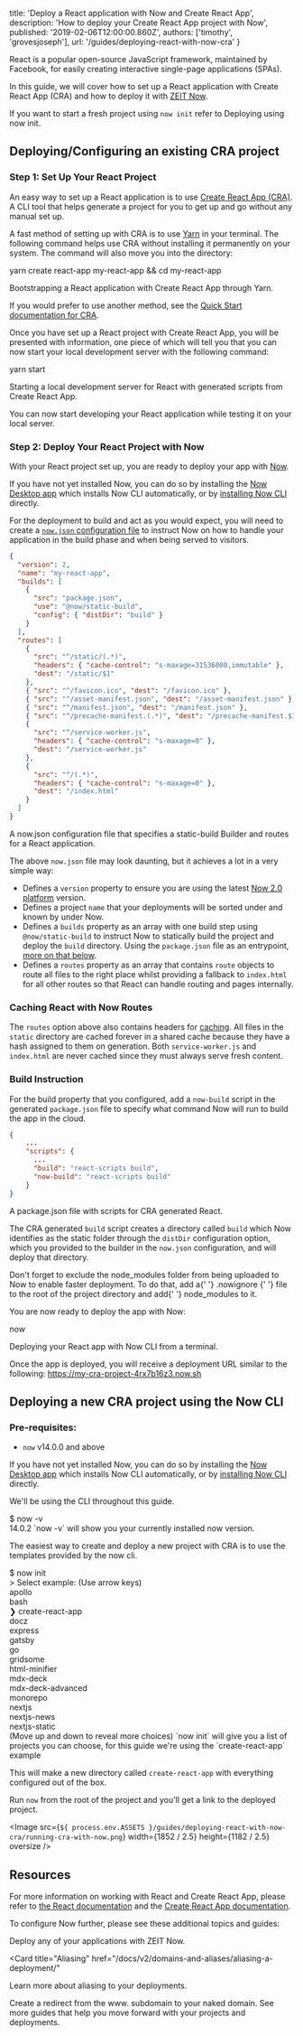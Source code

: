 
  title: 'Deploy a React application with Now and Create React App',
  description: 'How to deploy your Create React App project with Now',
  published: '2019-02-06T12:00:00.860Z',
  authors: ['timothy', 'grovesjoseph'],
  url: '/guides/deploying-react-with-now-cra'
}

React is a popular open-source JavaScript framework, maintained by Facebook, for easily creating interactive single-page applications (SPAs).

In this guide, we will cover how to set up a React application with Create React App (CRA) and how to deploy it with [ZEIT Now](/docs/v2).

If you want to start a fresh project using `now init` refer to <GenericLink href="#deploying-a-new-cra-project-using-the-now-cli">Deploying using now init</GenericLink>.

## Deploying/Configuring an existing CRA project

### Step 1: Set Up Your React Project

An easy way to set up a React application is to use [Create React App (CRA)](https://facebook.github.io/create-react-app/). A CLI tool that helps generate a project for you to get up and go without any manual set up.

A fast method of setting up with CRA is to use [Yarn](https://yarnpkg.com) in your terminal. The following command helps use CRA without installing it permanently on your system. The command will also move you into the directory:

<TerminalInput>yarn create react-app my-react-app && cd my-react-app</TerminalInput>
<Caption>Bootstrapping a React application with Create React App through Yarn.</Caption>

If you would prefer to use another method, see the [Quick Start documentation for CRA](https://facebook.github.io/create-react-app/docs/getting-started#quick-start).

Once you have set up a React project with Create React App, you will be presented with information, one piece of which will tell you that you can now start your local development server with the following command:

<TerminalInput>yarn start</TerminalInput>
<Caption>Starting a local development server for React with generated scripts from Create React App.</Caption>

You can now start developing your React application while testing it on your local server.

### Step 2: Deploy Your React Project with Now

With your React project set up, you are ready to deploy your app with [Now](/now).

If you have not yet installed Now, you can do so by installing the [Now Desktop app](/docs/v2/getting-started/installation/#now-desktop) which installs Now CLI automatically, or by [installing Now CLI](/docs/v2/getting-started/installation/#now-cli) directly.

For the deployment to build and act as you would expect, you will need to create a [`now.json` configuration file](https://zeit.co/docs/v2/deployments/configuration) to instruct Now on how to handle your application in the build phase and when being served to visitors.

```json
{
  "version": 2,
  "name": "my-react-app",
  "builds": [
    {
      "src": "package.json",
      "use": "@now/static-build",
      "config": { "distDir": "build" }
    }
  ],
  "routes": [
    {
      "src": "^/static/(.*)",
      "headers": { "cache-control": "s-maxage=31536000,immutable" },
      "dest": "/static/$1"
    },
    { "src": "^/favicon.ico", "dest": "/favicon.ico" },
    { "src": "^/asset-manifest.json", "dest": "/asset-manifest.json" },
    { "src": "^/manifest.json", "dest": "/manifest.json" },
    { "src": "^/precache-manifest.(.*)", "dest": "/precache-manifest.$1" },
    {
      "src": "^/service-worker.js",
      "headers": { "cache-control": "s-maxage=0" },
      "dest": "/service-worker.js"
    },
    {
      "src": "^/(.*)",
      "headers": { "cache-control": "s-maxage=0" },
      "dest": "/index.html"
    }
  ]
}
```

<Caption>
  A <InlineCode>now.json</InlineCode> configuration file that specifies a
  static-build Builder and routes for a React application.
</Caption>

The above `now.json` file may look daunting, but it achieves a lot in a very simple way:

- Defines a `version` property to ensure you are using the latest [Now 2.0 platform](/docs/v2/platform/overview) version.
- Defines a project `name` that your deployments will be sorted under and known by under Now.
- Defines a `builds` property as an array with one build step using `@now/static-build` to instruct Now to statically build the project and deploy the `build` directory. Using the `package.json` file as an entrypoint, [more on that below](#build-instruction).
- Defines a `routes` property as an array that contains `route` objects to route all files to the right place whilst providing a fallback to `index.html` for all other routes so that React can handle routing and pages internally.

### Caching React with Now Routes

The `routes` option above also contains headers for [caching](https://zeit.co/docs/v2/routing/caching/). All files in the `static` directory are cached forever in a shared cache because they have a hash assigned to them on generation. Both `service-worker.js` and `index.html` are never cached since they must always serve fresh content.

### Build Instruction

For the build property that you configured, add a `now-build` script in the generated `package.json` file to specify what command Now will run to build the app in the cloud.

```json
{
    ...
    "scripts": {
      ...
      "build": "react-scripts build",
      "now-build": "react-scripts build"
    }
}
```

<Caption>
  A <InlineCode>package.json</InlineCode> file with scripts for CRA generated
  React.
</Caption>

The CRA generated `build` script creates a directory called `build` which Now identifies as the static folder through the `distDir` configuration option, which you provided to the builder in the `now.json` configuration, and will deploy that directory.

<Note>
  Don't forget to exclude the <InlineCode>node_modules</InlineCode> folder from
  being uploaded to Now to enable faster deployment. To do that, add a{' '}
  <GenericLink href="/guides/prevent-uploading-sourcepaths-with-nowignore/">
    .nowignore
  </GenericLink>{' '}
  file to the root of the project directory and add{' '}
  <InlineCode>node_modules</InlineCode> to it.
</Note>

You are now ready to deploy the app with Now:

<TerminalInput>now</TerminalInput>
<Caption>Deploying your React app with Now CLI from a terminal.</Caption>

Once the app is deployed, you will receive a deployment URL similar to the following: https://my-cra-project-4rx7b16z3.now.sh

## Deploying a new CRA project using the Now CLI

### Pre-requisites:

- `now` v14.0.0 and above

If you have not yet installed Now, you can do so by installing the [Now Desktop app](/docs/v2/getting-started/installation/#now-desktop) which installs Now CLI automatically, or by [installing Now CLI](/docs/v2/getting-started/installation/#now-cli) directly.

We'll be using the CLI throughout this guide.

<TerminalOutput>
$ now -v <br/>
14.0.2</TerminalOutput>
<Caption>`now -v` will show you your currently installed now version.</Caption>

The easiest way to create and deploy a new project with CRA is to use the templates provided by the now cli.

<TerminalOutput>
$ now init <br/>
> Select example: (Use arrow keys) <br/>
  apollo <br/>
  bash <br/>
❯ create-react-app <br/>
  docz <br/>
  express <br/>
  gatsby <br/>
  go <br/>
  gridsome<br/> 
  html-minifier<br/> 
  mdx-deck <br/>
  mdx-deck-advanced <br/>
  monorepo <br/>
  nextjs <br/>
  nextjs-news <br/>
  nextjs-static <br/>
(Move up and down to reveal more choices)</TerminalOutput>
<Caption>`now init` will give you a list of projects you can choose, for this guide we're using the `create-react-app` example</Caption>

This will make a new directory called `create-react-app` with everything configured out of the box.

Run `now` from the root of the project and you'll get a link to the deployed project.

<Image
  src={`${
    process.env.ASSETS
  }/guides/deploying-react-with-now-cra/running-cra-with-now.png`}
  width={1852 / 2.5}
  height={1182 / 2.5}
  oversize
/>

## Resources

For more information on working with React and Create React App, please refer to [the React documentation](https://reactjs.org/docs/getting-started.html) and the [Create React App documentation](https://facebook.github.io/create-react-app/).

To configure Now further, please see these additional topics and guides:

<Card title="Deploying Basics" href="/docs/v2/deployments/basics">
  Deploy any of your applications with ZEIT Now.
</Card>

<Card
  title="Aliasing"
  href="/docs/v2/domains-and-aliases/aliasing-a-deployment/"
>
  Learn more about aliasing to your deployments.
</Card>

<Card title="www. Redirect" href="/guides/redirect-from-www">
  Create a redirect from the www. subdomain to your naked domain.
</Card>

<Card title="More Guides" href="/guides">
  See more guides that help you move forward with your projects and deployments.
</Card>

